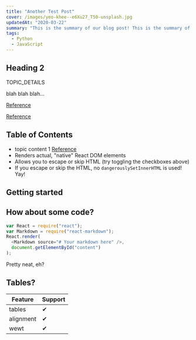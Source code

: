 ```yaml
---
title: "Another Test Post"
cover: /images/yeo-khee--e6Xu27_T50-unsplash.jpg
updatedAt: "2020-03-22"
summary: "This is the summary of our blog post! This is the summary of our blog post!"
tags:
  - Python
  - JavaScript
---
```


## Heading 2

TOPIC_DETAILS

blah blah blah...

[Reference](http://dibya.org)

[Reference](/)

## Table of Contents

- topic content 1 [Reference](http://dibya.org)
- Renders actual, "native" React DOM elements
- Allows you to escape or skip HTML (try toggling the checkboxes above)
- If you escape or skip the HTML, no `dangerouslySetInnerHTML` is used! Yay!

## Getting started

## How about some code?

```js
var React = require("react");
var Markdown = require("react-markdown");
React.render(
  <Markdown source="# Your markdown here" />,
  document.getElementById("content")
);
```

Pretty neat, eh?

## Tables?

| Feature   | Support |
| --------- | ------- |
| tables    | ✔       |
| alignment | ✔       |
| wewt      | ✔       |
